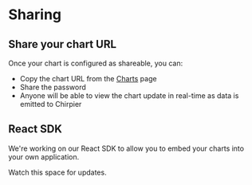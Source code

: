# Sharing

## Share your chart URL

Once your chart is configured as shareable, you can:

- Copy the chart URL from the [Charts](https://www.chirpier.co/auth) page
- Share the password
- Anyone will be able to view the chart update in real-time as data is emitted to Chirpier

## React SDK

We're working on our React SDK to allow you to embed your charts into your own application.

Watch this space for updates.